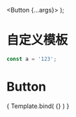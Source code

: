 
<Meta title="Testing MDX" component = {Button} />

<style>
  {`
    .title { 
      color: #999;
    }
  `}
</style>

  <Button {...args}></Button>
);

# 自定义模板

```js
const a = '123';
```

<h1 className = "title">Button</h1>

<Canvas>
  <Story name = "basic Button" args = {{ children : 'default button' }}>
    { Template.bind( {} ) }
  </Story>
</Canvas>